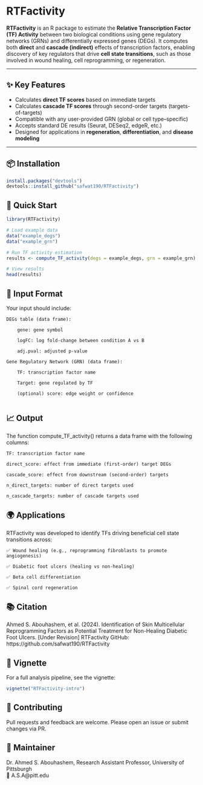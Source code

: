 # RTFactivity

**RTFactivity** is an R package to estimate the **Relative Transcription Factor (TF) Activity** between two biological conditions using gene regulatory networks (GRNs) and differentially expressed genes (DEGs). It computes both **direct** and **cascade (indirect)** effects of transcription factors, enabling discovery of key regulators that drive **cell state transitions**, such as those involved in wound healing, cell reprogramming, or regeneration.

---

## ✨ Key Features

- Calculates **direct TF scores** based on immediate targets  
- Calculates **cascade TF scores** through second-order targets (targets-of-targets)  
- Compatible with any user-provided GRN (global or cell type–specific)  
- Accepts standard DE results (Seurat, DESeq2, edgeR, etc.)  
- Designed for applications in **regeneration**, **differentiation**, and **disease modeling**

---

## 📦 Installation

```r
install.packages("devtools")
devtools::install_github("safwat190/RTFactivity")
```

## 🚀 Quick Start

```r
library(RTFactivity)

# Load example data
data("example_degs")
data("example_grn")

# Run TF activity estimation
results <- compute_TF_activity(degs = example_degs, grn = example_grn)

# View results
head(results)

```
## 📂 Input Format
Your input should include:

    DEGs table (data frame):

        gene: gene symbol

        logFC: log fold-change between condition A vs B

        adj.pval: adjusted p-value

    Gene Regulatory Network (GRN) (data frame):

        TF: transcription factor name

        Target: gene regulated by TF

        (optional) score: edge weight or confidence
        
## 📈 Output
The function compute_TF_activity() returns a data frame with the following columns:

    TF: transcription factor name

    direct_score: effect from immediate (first-order) target DEGs

    cascade_score: effect from downstream (second-order) targets

    n_direct_targets: number of direct targets used

    n_cascade_targets: number of cascade targets used
    
## 🌍 Applications
RTFactivity was developed to identify TFs driving beneficial cell state transitions across:

    ✅ Wound healing (e.g., reprogramming fibroblasts to promote angiogenesis)

    ✅ Diabetic foot ulcers (healing vs non-healing)

    ✅ Beta cell differentiation

    ✅ Spinal cord regeneration
    
## 📚 Citation
Ahmed S. Abouhashem, et al. (2024). Identification of Skin Multicellular Reprogramming Factors as Potential Treatment for Non-Healing Diabetic Foot Ulcers. [Under Revision]
RTFactivity GitHub: https://github.com/safwat190/RTFactivity

## 🧪 Vignette
For a full analysis pipeline, see the vignette:
```r
vignette("RTFactivity-intro")
```

## 🤝 Contributing
Pull requests and feedback are welcome. Please open an issue or submit changes via PR.

## 🧠 Maintainer
Dr. Ahmed S. Abouhashem, Research Assistant Professor, University of Pittsburgh  
📧 A.S.A@pitt.edu

